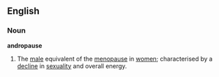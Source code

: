 ==English==
===Noun===
'''andropause'''
#The [[male]] equivalent of the [[menopause]] in [[women]]; characterised by a [[decline]] in [[sexuality]] and overall energy.